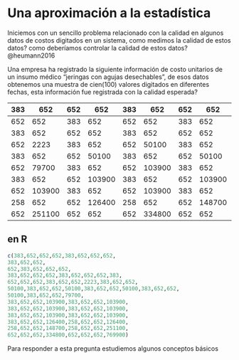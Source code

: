 # Una  aproximación a la estadística

Iniciemos con un sencillo problema relacionado con la calidad en algunos datos de costos digitados en un sistema, como medimos la calidad de estos datos? como deberíamos controlar la calidad de estos datos? @heumann2016


Una empresa ha registrado la siguiente información de costo unitarios de un insumo médico “jeringas con agujas desechables”, de esos datos obtenemos una muestra de cien(100) valores digitados en diferentes fechas, esta información fue registrada con la calidad esperada?

| 383 | 652    | 652 | 652    | 383 | 652    | 652 | 652    | 383 | 652    |
|-----|--------|-----|--------|-----|--------|-----|--------|-----|--------|
| 652 | 652    | 383 | 652    | 652 | 652    | 383 | 652    | 652 | 652    |
| 383 | 652    | 652 | 652    | 383 | 652    | 652 | 652    | 383 | 652    |
| 652 | 2223   | 383 | 652    | 652 | 50100  | 383 | 652    | 652 | 50100  |
| 383 | 652    | 652 | 50100  | 383 | 652    | 652 | 50100  | 383 | 652    |
| 652 | 79700  | 383 | 652    | 652 | 103900 | 383 | 652    | 652 | 103900 |
| 383 | 652    | 652 | 103900 | 383 | 652    | 652 | 103900 | 383 | 652    |
| 652 | 103900 | 383 | 652    | 652 | 103900 | 383 | 652    | 652 | 126400 |
| 258 | 652    | 652 | 126400 | 258 | 652    | 652 | 148700 | 258 | 652    |
| 652 | 251100 | 652 | 652    | 652 | 334800 | 652 | 652    | 652 | 769900 |


## en R

```r
c(383,652,652,652,383,652,652,652,
383,652,652,
652,383,652,652,652,
383,652,652,652,383,652,652,652,383,
652,652,652,383,652,652,2223,383,652,652,
50100,383,652,652,50100,383,652,652,50100,383,652,652,
50100,383,652,652,79700,
383,652,652,103900,383,652,652,103900,
383,652,652,103900,383,652,652,103900,
383,652,652,103900,383,652,652,103900,
383,652,652,126400,258,652,652,126400,
258,652,652,148700,258,652,652,251100,
652,652,652,334800,652,652,652,769900) 
```

Para responder a esta pregunta estudiemos algunos conceptos básicos





